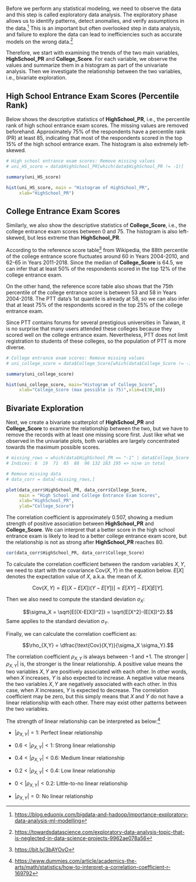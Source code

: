 Before we perform any statistical modeling, we need to observe the data and this step is called exploratory data analysis. The exploratory phase allows us to identify patterns, detect anomalies, and verify assumptions in the data.^[<https://blog.eduonix.com/bigdata-and-hadoop/importance-exploratory-data-analysis-ml-modelling>] This is an important but often overlooked step in data analysis, and failure to explore the data can lead to inefficiencies such as accurate models on the wrong data.^[<https://towardsdatascience.com/exploratory-data-analysis-topic-that-is-neglected-in-data-science-projects-9962ae078a56>]   

Therefore, we start with examining the trends of the two main variables, **HighSchool_PR** and **College_Score**. For each variable, we observe the values and summarize them in a histogram as part of the univariate analysis. Then we investigate the relationship between the two variables, i.e., bivariate exploration.  

\section*{\textcolor{red}{Unfinished below}}  

\textcolor{red}{Removing missing values should belong in the Data Description chapter!}  

## High School Entrance Exam Scores (Percentile Rank)

Below shows the descriptive statistics of **HighSchool_PR**, i.e., the percentile rank of high school entrance exam scores. The missing values are removed beforehand. Approximately 75% of the respondents have a percentile rank (PR) at least 85, indicating that most of the respondents scored in the top 15% of the high school entrance exam. The histogram is also extremely left-skewed.  

```r
# High school entrance exam scores: Remove missing values
# uni_HS_score = data$HighSchool_PR[which(data$HighSchool_PR != -1)]

summary(uni_HS_score)

hist(uni_HS_score, main = "Histogram of HighSchool_PR",
     xlab="HighSchool_PR")
```

## College Entrance Exam Scores 

Similarly, we also show the descriptive statistics of **College_Score**, i.e., the college entrance exam scores between 0 and 75. The histogram is also left-skewed, but less extreme than **HighSchool_PR**.  

According to the reference score table^[<https://bit.ly/3bAYOvO>] from Wikipedia, the 88th percentile of the college entrance score fluctuates around 60 in Years 2004-2010, and 62-65 in Years 2011-2018. Since the median of **College_Score** is 64.5, we can infer that at least 50% of the respondents scored in the top 12% of the college entrance exam.  

On the other hand, the reference score table also shows that the 75th percentile of the college entrance score is between 53 and 58 in Years 2004-2018. The PTT data's 1st quantile is already at 58, so we can also infer that at least 75% of the respondents scored in the top 25% of the college entrance exam.  

Since PTT contains forums for several prestigious universities in Taiwan, it is no surprise that many users attended these colleges because they scored well on the college entrance exam. Nevertheless, PTT does not limit registration to students of these colleges, so the population of PTT is more diverse.  

```r
# College entrance exam scores: Remove missing values
# uni_college_score = data$College_Score[which(data$College_Score != -1)]

summary(uni_college_score)

hist(uni_college_score, main="Histogram of College_Score",
     xlab="College_Score (max possible is 75)",xlim=c(30,80))
```

## Bivariate Exploration {#bivariate}

Next, we create a bivariate scatterplot of **HighSchool_PR** and **College_Score** to examine the relationship between the two, but we have to remove the records with at least one missing score first. Just like what we observed in the univariate plots, both variables are largely concentrated towards the maximum possible scores.

```r
# missing_rows = which(data$HighSchool_PR == "-1" | data$College_Score == "-1")
# Indices: 6  19  71  85  88  96 132 183 195 => nine in total

# Remove missing data
# data_corr = data[-missing_rows,]

plot(data_corr$HighSchool_PR, data_corr$College_Score,
     main = "High School and College Entrance Exam Scores",
     xlab="HighSchool_PR",
     ylab="College_Score")
```

The correlation coefficient is approximately 0.507, showing a medium strength of positive association between **HighSchool_PR** and **College_Score**. We can interpret that a better score in the high school entrance exam is likely to lead to a better college entrance exam score, but the relationship is not as strong after **HighSchool_PR** reaches 80.

```r
cor(data_corr$HighSchool_PR, data_corr$College_Score)
```

To calculate the correlation coefficient between the random variables $X, Y$, we need to start with the covariance $\text{Cov}(X,Y)$ in the equation below. $E[X]$ denotes the expectation value of $X$, a.k.a. the mean of $X$.

$$\text{Cov}(X,Y) = E[(X-E[X])(Y-E[Y])] = E[XY] - E[X]E[Y].$$

Then we also need to compute the standard deviation $\sigma_X$:

$$\sigma_X = \sqrt{E[(X-E[X])^2]} = \sqrt{E[X^2]-(E[X])^2}.$$
Same applies to the standard deviation $\sigma_Y$.  

Finally, we can calculate the correlation coefficient as:

$$\rho_{X,Y} = \dfrac{\text{Cov}(X,Y)}{\sigma_X \sigma_Y}.$$


The correlation coefficient $\rho_{X,Y}$ is always between -1 and +1. The stronger $|\rho_{X,Y}|$ is, the stronger is the linear relationship. A positive value means the two variables $X,Y$ are positively associated with each other. In other words, when $X$ increases, $Y$ is also expected to increase. A negative value means the two variables $X,Y$ are negatively associated with each other. In this case, when $X$ increases, $Y$ is expected to decrease. The correlation coefficient may be zero, but this simply means that $X$ and $Y$ do not have a linear relationship with each other. There may exist other patterns between the two variables.  

The strength of linear relationship can be interpreted as below:^[<https://www.dummies.com/article/academics-the-arts/math/statistics/how-to-interpret-a-correlation-coefficient-r-169792>]  

- $|\rho_{X,Y}| = 1$: Perfect linear relationship

- $0.6 < |\rho_{X,Y}| < 1$: Strong linear relationship

- $0.4 < |\rho_{X,Y}| < 0.6$: Medium linear relationship

- $0.2 < |\rho_{X,Y}| < 0.4$: Low linear relationship

- $0 < |\rho_{X,Y}| < 0.2$: Little-to-no linear relationship

- $|\rho_{X,Y}| = 0$: No linear relationship
